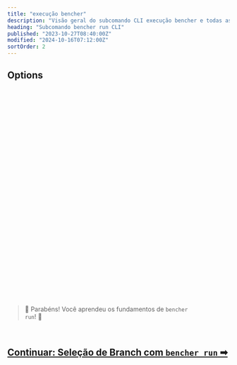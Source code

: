 ```yaml
---
title: "execução bencher"
description: "Visão geral do subcomando CLI execução bencher e todas as suas flags, argumentos e recursos"
heading: "Subcomando bencher run CLI"
published: "2023-10-27T08:40:00Z"
modified: "2024-10-16T07:12:00Z"
sortOrder: 2
---
```



<Intro />

<Cmd />

<BenchmarkCommand />

## Options

<Project />

<br />

<Token />

<br />

<BranchSelection />

<br />

<Hash />

<br />

<NoHash />

<br />

<Testbed />

<br />

<Thresholds />

<br />

<Adapters />

<br />

<Iter />

<br />

<Fold />

<br />

<Backdate />

<br />

<AllowFailure />

<br />

<Format />

<br />

<Quiet />

<br />

<GitHubActions />

<br />

<CiOnlyThresholds />

<br />

<CiOnlyOnAlert />

<br />

<CiId />

<br/>

<CiNumber />

<br/>

<Shell />

<br />

<Flag />

<br />

<Exec />

<br />

<Host />

<br />

<Attempts />

<br />

<RetryAfter />

<br />

<DryRun />

<br />

<Help />

<br />
<br />

> 🐰 Parabéns! Você aprendeu os fundamentos de <code>bencher run</code>! 🎉

<br/>

<h2><a href="/pt/docs/explanation/branch-selection/">Continuar: Seleção de Branch com <code>bencher run</code> ➡</a></h2>